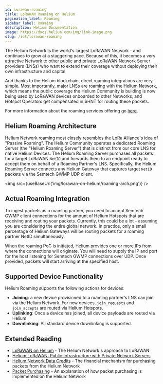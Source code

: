 ```yaml
---
id: lorawan-roaming
title: LoRaWAN Roaming on Helium
pagination_label: Roaming
sidebar_label: Roaming
description: Helium Documentation
image: https://docs.helium.com/img/link-image.png
slug: /iot/lorawan-roaming
---
```



The Helium Network is the world's largest LoRaWAN Network - and continues to grow at a staggering
pace. Because of this, it becomes a very attractive Network to other public and private LoRaWAN
Network Server providers (LNSs) who want to extend their coverage without deploying their own
infrastructure and capital.

And thanks to the Helium blockchain, direct roaming integrations are very simple. Most importantly,
major LNSs are roaming with the Helium Network, which means the public coverage the Helium Community
is building is now being used by LoRaWAN devices onboarded to other Networks, and Hotspot Operators
get compensated in $HNT for routing these packets.

For more information about the roaming services offering go [here](/network-iot/roaming).

## Helium Roaming Architecture

Helium Network roaming most closely resembles the LoRa Alliance's idea of "Passive Roaming". The
Helium Community operates a dedicated Roaming Server (the "Helium Roaming Server") that is distinct
from our core LNS for native Helium Devices. The Helium Roaming Server purchases all packets for a
target LoRaWAN `NetID` and forwards them to an endpoint ready to accept them on behalf of a Roaming
Partner's LNS. Specifically, the Helium Roaming Server connects any Helium Gateway that captures
target `NetID` packets via the Semtech GWMP UDP client.

<img src={useBaseUrl('img/lorawan-on-helium/roaming-arch.png')} />

## Actual Roaming Integration

To ingest packets as a roaming partner, you need to accept Semtech GWMP client connections for the
amount of Helium Hotspots that are receiving and routing your packets. Currently, this could be a
lot - assuming you are considering the entire global network. In practice, only a small percentage
of Helium Gateways will be routing packets for a roaming partner NetID simultaneously.

When the roaming PoC is initiated, Helium provides one or more IPs from where the connections will
originate. You will need to supply the IP and port for the host listening for Semtech GWMP
connections over UDP. Once provided, packets will start arriving at the specified host.

## Supported Device Functionality

Helium Roaming supports the following actions for devices:

- **Joining**: a new device provisioned to a roaming partner's LNS can join via the Helium Network.
  For new devices, `join_requests` and `join_accepts` are routed via Helium Hotspots.
- **Uplinking**: Once a device has joined, all device payloads are routed via Helium.
- **Downlinking**: All standard device downlinking is supported.

## Extended Reading

- [LoRaWAN on Helium](/lorawan-on-helium) - The Helium Network's approach to LoRaWAN
- [Helium LoRaWAN: Public Infrastructure with Private Network Servers](https://blog.helium.com/helium-lorawan-public-infrastructure-with-ultimate-privacy-9132560e4ae6)
- [Helium Network Data Credits](/data-credit) - The financial mechanism for purchasing packets from
  the Helium Network
- [Packet Purchasing](/blockchain/packet-purchasing) - An explanation of how packet purchasing is
  implemented on the Helium Network
